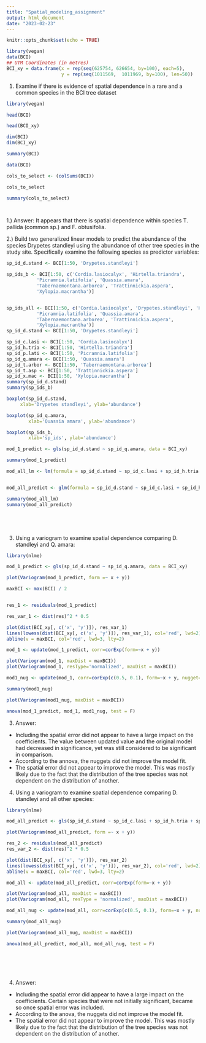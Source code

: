 ```yaml
---
title: "Spatial_modeling_assignment"
output: html_document
date: "2023-02-23"
---
```


```r
knitr::opts_chunk$set(echo = TRUE)

library(vegan)
data(BCI)
## UTM Coordinates (in metres)
BCI_xy = data.frame(x = rep(seq(625754, 626654, by=100), each=5), 
                    y = rep(seq(1011569,  1011969, by=100), len=50))

```

1) Examine if there is evidence of spatial dependence in a rare and a common species in the BCI tree dataset


```r
library(vegan)

head(BCI)

head(BCI_xy)

dim(BCI)
dim(BCI_xy)

summary(BCI)

data(BCI)

cols_to_select <- (colSums(BCI))

cols_to_select

summary(cols_to_select)




```

1.) Answer: It appears that there is spatial dependence within species T. pallida (common sp.) and F. obtusifolia. 

2.) Build two generalized linear models to predict the abundance of the species Drypetes standleyi using the abundance of other tree species in the study site. Specifically examine the following species as predictor variables:

```r

sp_id_d.stand <- BCI[1:50, 'Drypetes.standleyi']

sp_ids_b <- BCI[1:50, c('Cordia.lasiocalyx', 'Hirtella.triandra',
           'Picramnia.latifolia', 'Quassia.amara',
           'Tabernaemontana.arborea', 'Trattinnickia.aspera', 
           'Xylopia.macrantha')]


sp_ids_all <- BCI[1:50, c('Cordia.lasiocalyx', 'Drypetes.standleyi', 'Hirtella.triandra',
           'Picramnia.latifolia', 'Quassia.amara',
           'Tabernaemontana.arborea', 'Trattinnickia.aspera', 
           'Xylopia.macrantha')]
sp_id_d.stand <- BCI[1:50, 'Drypetes.standleyi']

sp_id_c.lasi <- BCI[1:50, 'Cordia.lasiocalyx']
sp_id_h.tria <- BCI[1:50, 'Hirtella.triandra']
sp_id_p.lati <- BCI[1:50, 'Picramnia.latifolia']
sp_id_q.amara <- BCI[1:50, 'Quassia.amara']
sp_id_t.arbor <- BCI[1:50, 'Tabernaemontana.arborea']
sp_id_t.asp <- BCI[1:50, 'Trattinnickia.aspera']
sp_id_x.mac <- BCI[1:50, 'Xylopia.macrantha']
summary(sp_id_d.stand)
summary(sp_ids_b)

boxplot(sp_id_d.stand,
     xlab='Drypetes standleyi', ylab='abundance')

boxplot(sp_id_q.amara,
        xlab='Quassia amara', ylab='abundance')

boxplot(sp_ids_b,
        xlab='sp_ids', ylab='abundance')

mod_1_predict <- gls(sp_id_d.stand ~ sp_id_q.amara, data = BCI_xy)

summary(mod_1_predict)

mod_all_lm <- lm(formula = sp_id_d.stand ~ sp_id_c.lasi + sp_id_h.tria + sp_id_p.lati + sp_id_q.amara + sp_id_t.arbor + sp_id_t.asp + sp_id_x.mac)


mod_all_predict <- glm(formula = sp_id_d.stand ~ sp_id_c.lasi + sp_id_h.tria + sp_id_p.lati + sp_id_q.amara + sp_id_t.arbor + sp_id_t.asp + sp_id_x.mac)

summary(mod_all_lm)
summary(mod_all_predict)






```

3. Using a variogram to examine spatial dependence comparing D. standleyi and Q. amara:

```r

library(nlme)

mod_1_predict <- gls(sp_id_d.stand ~ sp_id_q.amara, data = BCI_xy)

plot(Variogram(mod_1_predict, form =~ x + y))

maxBCI <- max(BCI) / 2


res_1 <- residuals(mod_1_predict)

res_var_1 <- dist(res)^2 * 0.5

plot(dist(BCI_xy[, c('x', 'y')]), res_var_1)
lines(lowess(dist(BCI_xy[, c('x', 'y')]), res_var_1), col='red', lwd=2)
abline(v = maxBCI, col='red', lwd=3, lty=2)

mod_1 <- update(mod_1_predict, corr=corExp(form=~x + y)) 

plot(Variogram(mod_1, maxDist = maxBCI))
plot(Variogram(mod_1, resType='normalized', maxDist = maxBCI))

mod1_nug <- update(mod_1, corr=corExp(c(0.5, 0.1), form=~x + y, nugget=T))

summary(mod1_nug)

plot(Variogram(mod1_nug, maxDist = maxBCI))

anova(mod_1_predict, mod_1, mod1_nug, test = F)


```
3. Answer: 
- Including the spatial error did not appear to have a large impact on the coefficients. The value between updated value and the original model had decreased in significance, yet was still considered to be significant in comparison. 
- According to the annova, the nuggets did not improve the model fit.
- The spatial error did not appear to improve the model. This was mostly likely due to the fact that the distribution of the tree species was not dependent on the distribution of another. 

4. Using a variogram to examine spatial dependence comparing D. standleyi and all other species:

```r

library(nlme)

mod_all_predict <- gls(sp_id_d.stand ~ sp_id_c.lasi + sp_id_h.tria + sp_id_p.lati + sp_id_q.amara + sp_id_t.arbor + sp_id_t.asp + sp_id_x.mac, data = BCI_xy)

plot(Variogram(mod_all_predict, form =~ x + y))

res_2 <- residuals(mod_all_predict)
res_var_2 <- dist(res)^2 * 0.5

plot(dist(BCI_xy[, c('x', 'y')]), res_var_2)
lines(lowess(dist(BCI_xy[, c('x', 'y')]), res_var_2), col='red', lwd=2)
abline(v = maxBCI, col='red', lwd=3, lty=2)

mod_all <- update(mod_all_predict, corr=corExp(form=~x + y))

plot(Variogram(mod_all, maxDist = maxBCI))
plot(Variogram(mod_all, resType = 'normalized', maxDist = maxBCI))

mod_all_nug <- update(mod_all, corr=corExp(c(0.5, 0.1), form=~x + y, nugget = T))

summary(mod_all_nug)

plot(Variogram(mod_all_nug, maxDist = maxBCI))

anova(mod_all_predict, mod_all, mod_all_nug, test = F)







```

4. Answer:
- Including the spatial error did appear to have a large impact on the coefficients. Certain species that were not initially significant, became so once spatial error was included. 
- According to the anova, the nuggets did not improve the model fit. 
- The spatial error did not appear to improve the model. This was mostly likely due to the fact that the distribution of the tree species was not dependent on the distribution of another.
